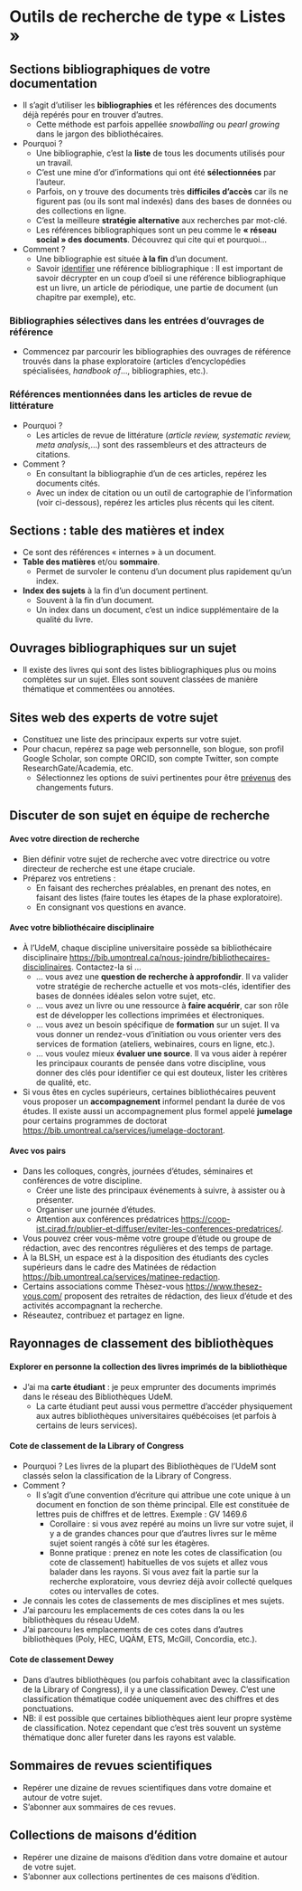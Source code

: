 # Outils de recherche de type « Listes » {#sec-rechercheliste}

## Sections bibliographiques de votre documentation

-   Il s'agit d'utiliser les **bibliographies** et les références des documents déjà repérés pour en trouver d'autres.
    -   Cette méthode est parfois appellée *snowballing* ou *pearl growing* dans le jargon des bibliothécaires.
-   Pourquoi ?
    -   Une bibliographie, c'est la **liste** de tous les documents utilisés pour un travail.
    -   C'est une mine d'or d'informations qui ont été **sélectionnées** par l'auteur.
    -   Parfois, on y trouve des documents très **difficiles d'accès** car ils ne figurent pas (ou ils sont mal indexés) dans des bases de données ou des collections en ligne.
    -   C'est la meilleure **stratégie alternative** aux recherches par mot-clé.
    -   Les références bibliographiques sont un peu comme le **« réseau social » des documents**. Découvrez qui cite qui et pourquoi...
-   Comment ?
    -   Une bibliographie est située **à la fin** d'un document.
    -   Savoir [identifier](#sec-identifierdocument) une référence bibliographique : Il est important de savoir décrypter en un coup d'oeil si une référence bibliographique est un livre, un article de périodique, une partie de document (un chapitre par exemple), etc.


### Bibliographies sélectives dans les entrées d'ouvrages de référence

-   Commencez par parcourir les bibliographies des ouvrages de référence trouvés dans la phase exploratoire (articles d'encyclopédies spécialisées, *handbook of*..., bibliographies, etc.).

### Références mentionnées dans les articles de revue de littérature

-   Pourquoi ?
    -   Les articles de revue de littérature (*article review, systematic review, meta analysis*,...) sont des rassembleurs et des attracteurs de citations.
-   Comment ?
    -   En consultant la bibliographie d'un de ces articles, repérez les documents cités.
    -   Avec un index de citation ou un outil de cartographie de l'information (voir ci-dessous), repérez les articles plus récents qui les citent.

## Sections : table des matières et index

-   Ce sont des références « internes » à un document.
-   **Table des matières** et/ou **sommaire**.
    -   Permet de survoler le contenu d'un document plus rapidement qu'un index.
-   **Index des sujets** à la fin d'un document pertinent.
    -   Souvent à la fin d'un document.
    -   Un index dans un document, c'est un indice supplémentaire de la qualité du livre.

## Ouvrages bibliographiques sur un sujet

-   Il existe des livres qui sont des listes bibliographiques plus ou moins complètes sur un sujet. Elles sont souvent classées de manière thématique et commentées ou annotées.

## Sites web des experts de votre sujet

-   Constituez une liste des principaux experts sur votre sujet.
-   Pour chacun, repérez sa page web personnelle, son blogue, son profil Google Scholar, son compte ORCID, son compte Twitter, son compte ResearchGate/Academia, etc.
    -   Sélectionnez les options de suivi pertinentes pour être [prévenus](#sec-alertes) des changements futurs.

## Discuter de son sujet en équipe de recherche

#### Avec votre direction de recherche

-   Bien définir votre sujet de recherche avec votre directrice ou votre directeur de recherche est une étape cruciale.
-   Préparez vos entretiens :
    -   En faisant des recherches préalables, en prenant des notes, en faisant des listes (faire toutes les étapes de la phase exploratoire).
    -   En consignant vos questions en avance.

#### Avec votre bibliothécaire disciplinaire

-   À l'UdeM, chaque discipline universitaire possède sa bibliothécaire disciplinaire <https://bib.umontreal.ca/nous-joindre/bibliothecaires-disciplinaires>. Contactez-la si ...
    -   ... vous avez une **question de recherche à approfondir**. Il va valider votre stratégie de recherche actuelle et vos mots-clés, identifier des bases de données idéales selon votre sujet, etc.
    -   ... vous avez un livre ou une ressource à **faire acquérir**, car son rôle est de développer les collections imprimées et électroniques.
    -   ... vous avez un besoin spécifique de **formation** sur un sujet. Il va vous donner un rendez-vous d'initiation ou vous orienter vers des services de formation (ateliers, webinaires, cours en ligne, etc.).
    -   ... vous voulez mieux **évaluer une source**. Il va vous aider à repérer les principaux courants de pensée dans votre discipline, vous donner des clés pour identifier ce qui est douteux, lister les critères de qualité, etc.
-   Si vous êtes en cycles supérieurs, certaines bibliothécaires peuvent vous proposer un **accompagnement** informel pendant la durée de vos études. Il existe aussi un accompagnement plus formel appelé **jumelage** pour certains programmes de doctorat <https://bib.umontreal.ca/services/jumelage-doctorant>.

#### Avec vos pairs

-   Dans les colloques, congrès, journées d'études, séminaires et conférences de votre discipline.
    -   Créer une liste des principaux événements à suivre, à assister ou à présenter.
    -   Organiser une journée d'études.
    -   Attention aux conférences prédatrices <https://coop-ist.cirad.fr/publier-et-diffuser/eviter-les-conferences-predatrices/>.
-   Vous pouvez créer vous-même votre groupe d'étude ou groupe de rédaction, avec des rencontres régulières et des temps de partage.
-   À la BLSH, un espace est à la disposition des étudiants des cycles supérieurs dans le cadre des Matinées de rédaction <https://bib.umontreal.ca/services/matinee-redaction>.
-   Certains associations comme Thèsez-vous <https://www.thesez-vous.com/> proposent des retraites de rédaction, des lieux d'étude et des activités accompagnant la recherche.
-   Réseautez, contribuez et partagez en ligne.

## Rayonnages de classement des bibliothèques

#### Explorer en personne la collection des livres imprimés de la bibliothèque

-   J'ai ma **carte étudiant** : je peux emprunter des documents imprimés dans le réseau des Bibliothèques UdeM.
    -   La carte étudiant peut aussi vous permettre d'accéder physiquement aux autres bibliothèques universitaires québécoises (et parfois à certains de leurs services).

#### Cote de classement de la Library of Congress

-   Pourquoi ? Les livres de la plupart des Bibliothèques de l'UdeM sont classés selon la classification de la Library of Congress.
-   Comment ?
    -   Il s'agit d'une convention d'écriture qui attribue une cote unique à un document en fonction de son thème principal. Elle est constituée de lettres puis de chiffres et de lettres. Exemple : GV 1469.6
        -   Corollaire : si vous avez repéré au moins un livre sur votre sujet, il y a de grandes chances pour que d'autres livres sur le même sujet soient rangés à côté sur les étagères.
        -   Bonne pratique : prenez en note les cotes de classification (ou cote de classement) habituelles de vos sujets et allez vous balader dans les rayons. Si vous avez fait la partie sur la recherche exploratoire, vous devriez déjà avoir collecté quelques cotes ou intervalles de cotes.
-   Je connais les cotes de classements de mes disciplines et mes sujets.
-   J'ai parcouru les emplacements de ces cotes dans la ou les bibliothèques du réseau UdeM.
-   J'ai parcouru les emplacements de ces cotes dans d'autres bibliothèques (Poly, HEC, UQÀM, ETS, McGill, Concordia, etc.).

#### Cote de classement Dewey

-   Dans d'autres bibliothèques (ou parfois cohabitant avec la classification de la Library of Congress), il y a une classification Dewey. C'est une classification thématique codée uniquement avec des chiffres et des ponctuations.
-   NB: il est possible que certaines bibliothèques aient leur propre système de classification. Notez cependant que c'est très souvent un système thématique donc aller fureter dans les rayons est valable.


## Sommaires de revues scientifiques

- Repérer une dizaine de revues scientifiques dans votre domaine et autour de votre sujet.
- S'abonner aux sommaires de ces revues. 



## Collections de maisons d'édition

- Repérer une dizaine de maisons d'édition dans votre domaine et autour de votre sujet.
- S'abonner aux collections pertinentes de ces maisons d'édition. 




